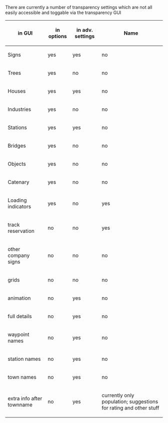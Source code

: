 There are currently a number of transparency settings which are not all easily accessible and toggable via the transparency GUI

{|border=1px
!in GUI!!in options!!in adv. settings!!Name
|-
|Signs||yes||yes||no||
|-
|Trees||yes||no||no||
|-
|Houses||yes||yes||no||
|-
|Industries||yes||no||no||
|-
|Stations||yes||yes||no||
|-
|Bridges||yes||no||no||
|-
|Objects||yes||no||no||
|-
|Catenary||yes||no||no||
|-
|Loading indicators||yes||no||yes||
|-
|track reservation||no||no||yes||
|-
|other company signs||no||no||no|| (not applicable so far)
|-
|grids||no||no||no||(not applicable so far)
|-
|animation||no||yes||no||
|-
|full details||no||yes||no||
|-
|waypoint names||no||yes||no|| (extra setting needed?)
|-
|station names||no||yes||no||
|-
|town names||no||yes||no||
|-
|extra info after townname||no||yes||currently only population; suggestions for rating and other stuff
|}